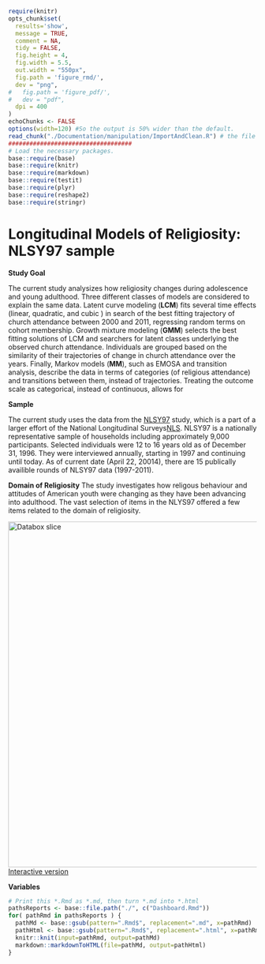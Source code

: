<!-- Set the report-wide options, and point to the external code file. -->
```r
require(knitr)
opts_chunk$set(
  results='show', 
  message = TRUE,
  comment = NA, 
  tidy = FALSE,
  fig.height = 4, 
  fig.width = 5.5, 
  out.width = "550px",
  fig.path = 'figure_rmd/',     
  dev = "png",
#   fig.path = 'figure_pdf/',     
#   dev = "pdf",
  dpi = 400
)
echoChunks <- FALSE
options(width=120) #So the output is 50% wider than the default.
read_chunk("./Documentation/manipulation/ImportAndClean.R") # the file to which knitr calls for the chunks
###################################
# Load the necessary packages.
base::require(base)
base::require(knitr)
base::require(markdown)
base::require(testit)
base::require(plyr)
base::require(reshape2)
base::require(stringr)
```


Longitudinal Models of Religiosity: NLSY97 sample
========================================================

**Study Goal**

The current study analysizes how religiosity changes during adolescence and young adulthood. Three different classes of models are considered to explain the same data. Latent curve modeling (**LCM**) fits  several time effects (linear, quadratic, and cubic ) in search of the best fitting trajectory of  church attendance between 2000 and 2011, regressing random terms on cohort membership. Growth mixture modeling (**GMM**) selects the best fitting solutions of LCM and searchers for latent classes underlying the observed church attendance. Individuals are grouped based on the similarity of their trajectories of change in church attendance over the years. Finally, Markov models (**MM**), such as EMOSA and transition analysis, describe the data in terms of categories (of religious attendance) and transitions between them, instead of trajectories. Treating the outcome scale as categorical, instead of continuous, allows for 

**Sample**

The current study uses the data from the [NLSY97](http://www.bls.gov/nls/nlsy97.htm) study, which is a part of a larger effort of the National Longitudinal Surveys[NLS](http://www.bls.gov/nls/). NLSY97 is a nationally representative sample of households including approximately 9,000 participants. Selected individuals were 12 to 16 years old as of December 31, 1996. They were interviewed annually, starting in 1997 and continuing until today. As of current date (April 22, 20014), there are 15 publically availible rounds of NLSY97 data (1997-2011).

**Domain of Religiosity**
The study investigates how religous behaviour and attitudes of American youth were changing as they have been advancing into adulthood. The vast selection of items in the NLYS97 offered a few items related to the domain of religiosity. 

<img link src="./Documentation/figure_rmd/variables_layout.png" alt="Databox slice" style="width:700px;"/>  
[Interactive version]("./www/slice-vo.html")

**Variables**

```r
# Print this *.Rmd as *.md, then turn *.md into *.html
pathsReports <- base::file.path("./", c("Dashboard.Rmd"))
for( pathRmd in pathsReports ) {
  pathMd <- base::gsub(pattern=".Rmd$", replacement=".md", x=pathRmd)
  pathHtml <- base::gsub(pattern=".Rmd$", replacement=".html", x=pathRmd)
  knitr::knit(input=pathRmd, output=pathMd)
  markdown::markdownToHTML(file=pathMd, output=pathHtml)
}
```


